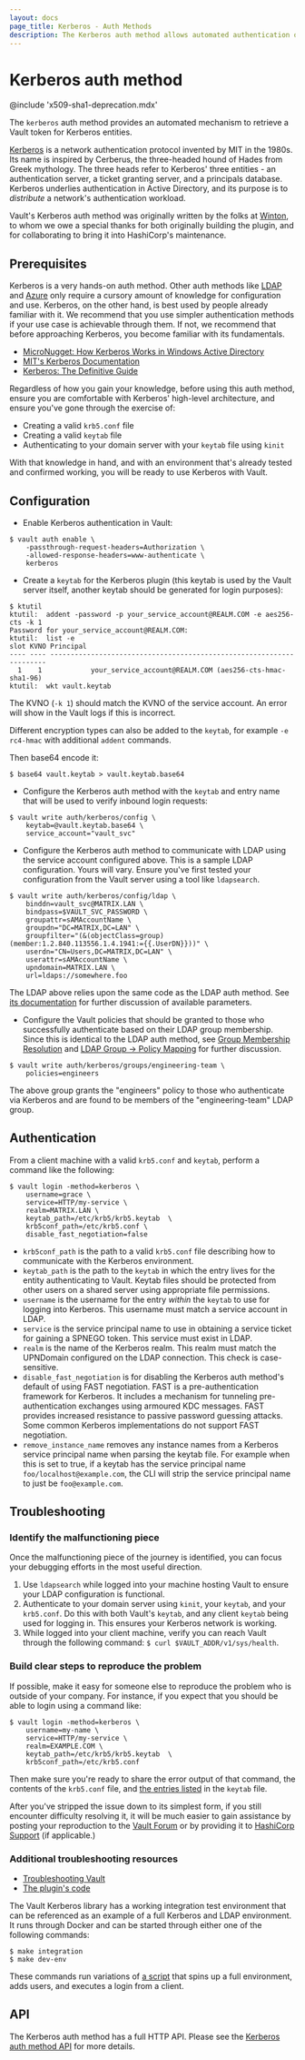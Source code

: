 ```yaml
---
layout: docs
page_title: Kerberos - Auth Methods
description: The Kerberos auth method allows automated authentication of Kerberos entities.
---
```


# Kerberos auth method

@include 'x509-sha1-deprecation.mdx'

The `kerberos` auth method provides an automated mechanism to retrieve
a Vault token for Kerberos entities.

[Kerberos](https://web.mit.edu/kerberos/) is a network authentication
protocol invented by MIT in the 1980s. Its name is inspired by Cerberus,
the three-headed hound of Hades from Greek mythology. The three heads
refer to Kerberos' three entities - an authentication server, a ticket
granting server, and a principals database. Kerberos underlies
authentication in Active Directory, and its purpose is to _distribute_
a network's authentication workload.

Vault's Kerberos auth method was originally written by the folks at
[Winton](https://github.com/wintoncode), to whom we owe a special thanks
for both originally building the plugin, and for collaborating to bring
it into HashiCorp's maintenance.

## Prerequisites

Kerberos is a very hands-on auth method. Other auth methods like
[LDAP](/docs/auth/ldap) and
[Azure](/docs/auth/azure) only require
a cursory amount of knowledge for configuration and use.
Kerberos, on the other hand, is best used by people already familiar
with it. We recommend that you use simpler authentication methods if
your use case is achievable through them. If not, we recommend that
before approaching Kerberos, you become familiar with its fundamentals.

- [MicroNugget: How Kerberos Works in Windows Active Directory](https://www.youtube.com/watch?v=kp5d8Yv3-0c)
- [MIT's Kerberos Documentation](https://web.mit.edu/kerberos/)
- [Kerberos: The Definitive Guide](https://www.amazon.com/Kerberos-Definitive-Guide-ebook-dp-B004P1J81C/dp/B004P1J81C/ref=mt_kindle?_encoding=UTF8&me=&qid=1573685442)

Regardless of how you gain your knowledge, before using this auth method,
ensure you are comfortable with Kerberos' high-level architecture, and
ensure you've gone through the exercise of:

- Creating a valid `krb5.conf` file
- Creating a valid `keytab` file
- Authenticating to your domain server with your `keytab` file using `kinit`

With that knowledge in hand, and with an environment that's already tested
and confirmed working, you will be ready to use Kerberos with Vault.

## Configuration

- Enable Kerberos authentication in Vault:

```shell-session
$ vault auth enable \
    -passthrough-request-headers=Authorization \
    -allowed-response-headers=www-authenticate \
    kerberos
```

- Create a `keytab` for the Kerberos plugin (this keytab is used by the Vault server itself, another keytab should be generated for login purposes):

```shell-session
$ ktutil
ktutil:  addent -password -p your_service_account@REALM.COM -e aes256-cts -k 1
Password for your_service_account@REALM.COM:
ktutil:  list -e
slot KVNO Principal
---- ---- ---------------------------------------------------------------------
  1    1            your_service_account@REALM.COM (aes256-cts-hmac-sha1-96)
ktutil:  wkt vault.keytab
```

The KVNO (`-k 1`) should match the KVNO of the service account. An error will show in the Vault logs if this is incorrect.

Different encryption types can also be added to the `keytab`, for example `-e rc4-hmac` with additional `addent` commands.

Then base64 encode it:

```shell-session
$ base64 vault.keytab > vault.keytab.base64
```

- Configure the Kerberos auth method with the `keytab` and
  entry name that will be used to verify inbound login
  requests:

```shell-session
$ vault write auth/kerberos/config \
    keytab=@vault.keytab.base64 \
    service_account="vault_svc"
```

- Configure the Kerberos auth method to communicate with
  LDAP using the service account configured above. This is
  a sample LDAP configuration. Yours will vary. Ensure you've
  first tested your configuration from the Vault server using
  a tool like `ldapsearch`.

```shell-session
$ vault write auth/kerberos/config/ldap \
    binddn=vault_svc@MATRIX.LAN \
    bindpass=$VAULT_SVC_PASSWORD \
    groupattr=sAMAccountName \
    groupdn="DC=MATRIX,DC=LAN" \
    groupfilter="(&(objectClass=group)(member:1.2.840.113556.1.4.1941:={{.UserDN}}))" \
    userdn="CN=Users,DC=MATRIX,DC=LAN" \
    userattr=sAMAccountName \
    upndomain=MATRIX.LAN \
    url=ldaps://somewhere.foo
```

The LDAP above relies upon the same code as the LDAP auth method.
See [its documentation](/docs/auth/ldap)
for further discussion of available parameters.

- Configure the Vault policies that should be granted to those
  who successfully authenticate based on their LDAP group membership.
  Since this is identical to the LDAP auth method, see
  [Group Membership Resolution](/docs/auth/ldap#group-membership-resolution)
  and [LDAP Group -> Policy Mapping](/docs/auth/ldap#ldap-group-policy-mapping)
  for further discussion.

```shell-session
$ vault write auth/kerberos/groups/engineering-team \
    policies=engineers
```

The above group grants the "engineers" policy to those who authenticate
via Kerberos and are found to be members of the "engineering-team" LDAP
group.

## Authentication

From a client machine with a valid `krb5.conf` and `keytab`, perform a command
like the following:

```shell-session
$ vault login -method=kerberos \
    username=grace \
    service=HTTP/my-service \
    realm=MATRIX.LAN \
    keytab_path=/etc/krb5/krb5.keytab  \
    krb5conf_path=/etc/krb5.conf \
    disable_fast_negotiation=false
```

- `krb5conf_path` is the path to a valid `krb5.conf` file describing how to
  communicate with the Kerberos environment.
- `keytab_path` is the path to the `keytab` in which the entry lives for the
  entity authenticating to Vault. Keytab files should be protected from other
  users on a shared server using appropriate file permissions.
- `username` is the username for the entry _within_ the `keytab` to use for
  logging into Kerberos. This username must match a service account in LDAP.
- `service` is the service principal name to use in obtaining a service ticket for
  gaining a SPNEGO token. This service must exist in LDAP.
- `realm` is the name of the Kerberos realm. This realm must match the UPNDomain
  configured on the LDAP connection. This check is case-sensitive.
- `disable_fast_negotiation` is for disabling the Kerberos auth method's default
  of using FAST negotiation. FAST is a pre-authentication framework for Kerberos.
  It includes a mechanism for tunneling pre-authentication exchanges using armoured
  KDC messages. FAST provides increased resistance to passive password guessing attacks.
  Some common Kerberos implementations do not support FAST negotiation.
- `remove_instance_name` removes any instance names from a Kerberos service 
  principal name when parsing the keytab file. For example when this is set to true, 
  if a keytab has the service principal name `foo/localhost@example.com`, the CLI 
  will strip the service principal name to just be `foo@example.com`.

## Troubleshooting

### Identify the malfunctioning piece

Once the malfunctioning piece of the journey is identified, you can focus
your debugging efforts in the most useful direction.

1. Use `ldapsearch` while logged into your machine hosting Vault to ensure
   your LDAP configuration is functional.
2. Authenticate to your domain server using `kinit`, your `keytab`, and your
   `krb5.conf`. Do this with both Vault's `keytab`, and any client `keytab` being
   used for logging in. This ensures your Kerberos network is working.
3. While logged into your client machine, verify you can reach Vault
   through the following command: `$ curl $VAULT_ADDR/v1/sys/health`.

### Build clear steps to reproduce the problem

If possible, make it easy for someone else to reproduce the problem who
is outside of your company. For instance, if you expect that you should
be able to login using a command like:

```shell-session
$ vault login -method=kerberos \
    username=my-name \
    service=HTTP/my-service \
    realm=EXAMPLE.COM \
    keytab_path=/etc/krb5/krb5.keytab  \
    krb5conf_path=/etc/krb5.conf
```

Then make sure you're ready to share the error output of that command, the
contents of the `krb5.conf` file, and [the entries listed](https://docs.oracle.com/cd/E19683-01/806-4078/6jd6cjs1q/index.html)
in the `keytab` file.

After you've stripped the issue down to its simplest form, if you still
encounter difficulty resolving it, it will be much easier to gain assistance
by posting your reproduction to the [Vault Forum](https://discuss.hashicorp.com/c/vault)
or by providing it to [HashiCorp Support](https://www.hashicorp.com/support)
(if applicable.)

### Additional troubleshooting resources

- [Troubleshooting Vault](https://learn.hashicorp.com/vault/operations/troubleshooting-vault)
- [The plugin's code](https://github.com/hashicorp/vault-plugin-auth-kerberos)

The Vault Kerberos library has a working integration test environment that
can be referenced as an example of a full Kerberos and LDAP environment.
It runs through Docker and can be started through either one of the following
commands:

```shell-session
$ make integration
$ make dev-env
```

These commands run variations of [a script](https://github.com/hashicorp/vault-plugin-auth-kerberos/blob/master/scripts/integration_env.sh)
that spins up a full environment, adds users, and executes a login from a
client.

## API

The Kerberos auth method has a full HTTP API. Please see the
[Kerberos auth method API](/api-docs/auth/kerberos) for more
details.
